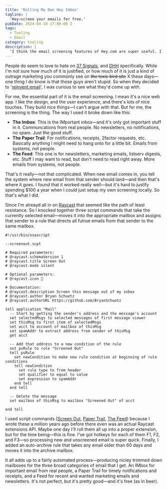 ```yaml
---
title: 'Rolling My Own Hey Imbox'
tagline: |
  'Hey—screen your emails for free.'
pubDate: 2024-04-10 17:00:00 Z
tags:
  - Tooling
  - Email
category: tooling
description: |
  'I think the email screening features of Hey.com are super useful. I couldn't justify the monthly cost of a subscription there, so I decided to roll my own local versions. Using Applescript, Mail.app, and Raycast, I was able to pretty much replicate the workflow I had when I was using the trial version of Hey. I've been using this setup for a year or so and it's ofically not bad.'
---
```


People do seem to love to hate on [37 Signals](https://37signals.com/), and [DHH](https://twitter.com/dhh) specifically. While I'm not sure how much of it is justified, or how much of it is just a kind of outrage marketing you commonly see on ~~the toxic bird site~~ X these days—one thing I do know is that those guys aren't stupid. So when they decided to '[reinvent email](https://www.hey.com/)', I was curious to see what they'd come up with.

For me, the essential part of it is the email screening. I mean it's a nice web app. I like the design, and the user experience, and there's lots of nice touches. They build nice things—I can't argue with that. But for me, the screening is the thing. The way I used it broke down like this:

- **The Imbox**: This is the IMportant inbox—and it's only got important stuff in it. Communcations from real people. No newsletters, no notifications, no spam. Just the good stuff.
- **The Paper Trail**: For notifications, receipts, 2factor requests, etc. Basically anything I might need to hang onto for a little bit. Emails from systems, not people.
- **The Feed**: This one is for newsletters, marketing emails, listserv digests, etc. Stuff I may want to read, but don't need to read right away. More emails from systems, not people.

That's it really—not that complicated. When new email comes in, you tell the system where new email from that sender should land—and then that's where it goes. I found that it worked really well—but it's hard to justify spending $100 a year when I _could_ just setup my own screening locally. So that's what I did.

Since I'm alreayd all in on [Raycast](https://www.raycast.com/) that seemed like the path of least resistance. So I knocked together three script commands that take the currently selected email—moves it into the appropriate mailbox and assigns that sender to a rule that directs all futrue emails from that sender to the same mailbox.

```applescript
#!/usr/bin/osascript

--screenout.scpt

# Required parameters:
# @raycast.schemaVersion 1
# @raycast.title Screen Out
# @raycast.mode silent

# Optional parameters:
# @raycast.icon 🤖

# Documentation:
# @raycast.description Screen this message out of my inbox
# @raycast.author Bryan Schuetz
# @raycast.authorURL https://github.com/BryanSchuetz

tell application "Mail"
  -- Start by getting the sender's address and the message's account
  set selectedMsgs to selected messages of first message viewer
  set thisMsg to first item of selectedMsgs
  set acct to account of mailbox of thisMsg
  set spamAddr to extract address from sender of thisMsg
  get acct
  
  -- Add that address to a new condition of the rule
  set psRule to rule "Screened Out"
  tell psRule
    set newCondition to make new rule condition at beginning of rule conditions
    tell newCondition
      set rule type to from header
      set qualifier to equal to value
      set expression to spamAddr
    end tell
  end tell
  
  -- Delete the message
  set mailbox of thisMsg to mailbox "Screened Out" of acct
  
end tell

```
I used script commands ([Screen Out](https://github.com/BryanSchuetz/script-commands/blob/master/commands/communication/mail/screen-out.applescript), [Paper Trail](https://github.com/BryanSchuetz/script-commands/blob/master/commands/communication/mail/paper-trail.applescript), [The Feed](https://github.com/BryanSchuetz/script-commands/blob/master/commands/communication/mail/the-feed.applescript)) because I wrote these a million years ago before there even was an actual Raycast extensions API. Maybe one day I'll roll them all up into a proper extension, but for the time being—this is fine. I've got hotkeys for each of them F1, F2, and F3—so processing new and unscreened email is super quick. Finally, I added an auto-archive rule that takes any email older than 60 days and moves it into the archive mailbox.

It all adds up to a fairly automated process—producing nicley trimmed down mailboxes for the three broad categories of email that I get. An IMbox for important email from real people, a Paper Trail for timely notifications and receipts, and a Feed for recent and wanted marketing emails and newsletters. It's not perfect, but it's pretty good—and it's free (as in beer).

